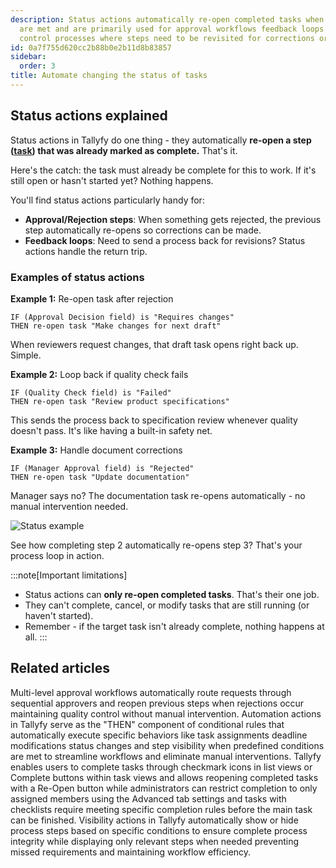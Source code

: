 ```yaml
---
description: Status actions automatically re-open completed tasks when specific conditions
  are met and are primarily used for approval workflows feedback loops and quality
  control processes where steps need to be revisited for corrections or revisions.
id: 0a7f755d620cc2b88b0e2b11d8b83857
sidebar:
  order: 3
title: Automate changing the status of tasks
---
```


## Status actions explained

Status actions in Tallyfy do one thing - they automatically **re-open a step ([task](/products/pro/tracking-and-tasks/tasks/)) that was already marked as complete.** That's it.

Here's the catch: the task must already be complete for this to work. If it's still open or hasn't started yet? Nothing happens.

You'll find status actions particularly handy for:
- **Approval/Rejection steps**: When something gets rejected, the previous step automatically re-opens so corrections can be made.
- **Feedback loops**: Need to send a process back for revisions? Status actions handle the return trip.

### Examples of status actions

**Example 1:** Re-open task after rejection
```
IF (Approval Decision field) is "Requires changes"
THEN re-open task "Make changes for next draft"
```
When reviewers request changes, that draft task opens right back up. Simple.

**Example 2:** Loop back if quality check fails
```
IF (Quality Check field) is "Failed"
THEN re-open task "Review product specifications"
```
This sends the process back to specification review whenever quality doesn't pass. It's like having a built-in safety net.

**Example 3:** Handle document corrections
```
IF (Manager Approval field) is "Rejected"
THEN re-open task "Update documentation"
```
Manager says no? The documentation task re-opens automatically - no manual intervention needed.

![Status example](https://screenshots.tallyfy.com/tallyfy%2Fpro%2Fdesktop-light-statusactionexample.png)

See how completing step 2 automatically re-opens step 3? That's your process loop in action.

:::note[Important limitations]
- Status actions can **only re-open completed tasks**. That's their one job.
- They can't complete, cancel, or modify tasks that are still running (or haven't started).
- Remember - if the target task isn't already complete, nothing happens at all.
:::


## Related articles
<CardGrid>
<LinkTitleCard header="<b>Examples > Multi-level approval loops</b>" href="/products/pro/documenting/templates/automations/examples/multi-level-approval-loops/" > Multi-level approval workflows automatically route requests through sequential approvers and reopen previous steps when rejections occur maintaining quality control without manual intervention. </LinkTitleCard>
<LinkTitleCard header="<b>Automations > Actions</b>" href="/products/pro/documenting/templates/automations/actions/" > Automation actions in Tallyfy serve as the "THEN" component of conditional rules that automatically execute specific behaviors like task assignments deadline modifications status changes and step visibility when predefined conditions are met to streamline workflows and eliminate manual interventions. </LinkTitleCard>
<LinkTitleCard header="<b>Tasks > Complete or reopen tasks</b>" href="/products/pro/tracking-and-tasks/tasks/how-can-i-complete-or-reopen-tasks-in-tallyfy/" > Tallyfy enables users to complete tasks through checkmark icons in list views or Complete buttons within task views and allows reopening completed tasks with a Re-Open button while administrators can restrict completion to only assigned members using the Advanced tab settings and tasks with checklists require meeting specific completion rules before the main task can be finished. </LinkTitleCard>
<LinkTitleCard header="<b>Actions > Automate hiding or showing tasks</b>" href="/products/pro/documenting/templates/automations/actions/visibility-actions/" > Visibility actions in Tallyfy automatically show or hide process steps based on specific conditions to ensure complete process integrity while displaying only relevant steps when needed preventing missed requirements and maintaining workflow efficiency. </LinkTitleCard>
</CardGrid>